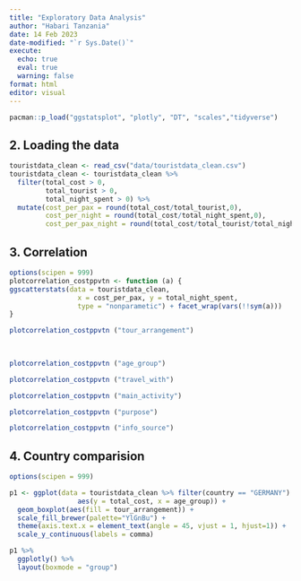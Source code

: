 ```yaml
---
title: "Exploratory Data Analysis"
author: "Habari Tanzania"
date: 14 Feb 2023
date-modified: "`r Sys.Date()`"
execute: 
  echo: true
  eval: true
  warning: false
format: html
editor: visual
---
```


```r
pacman::p_load("ggstatsplot", "plotly", "DT", "scales","tidyverse")
```

## 2. Loading the data

```r
touristdata_clean <- read_csv("data/touristdata_clean.csv")
touristdata_clean <- touristdata_clean %>%
  filter(total_cost > 0,
         total_tourist > 0,
         total_night_spent > 0) %>%
  mutate(cost_per_pax = round(total_cost/total_tourist,0),
         cost_per_night = round(total_cost/total_night_spent,0),
         cost_per_pax_night = round(total_cost/total_tourist/total_night_spent,0))
```

## 3. Correlation

```r
options(scipen = 999)
plotcorrelation_costppvtn <- function (a) {
ggscatterstats(data = touristdata_clean,
                 x = cost_per_pax, y = total_night_spent,
                 type = "nonparametic") + facet_wrap(vars(!!sym(a)))
}

plotcorrelation_costppvtn ("tour_arrangement")
  
  
```

```r
plotcorrelation_costppvtn ("age_group")
```

```r
plotcorrelation_costppvtn ("travel_with")
```

```r
plotcorrelation_costppvtn ("main_activity")
```

```r
plotcorrelation_costppvtn ("purpose")
```

```r
plotcorrelation_costppvtn ("info_source")
```

## 4. Country comparision

```r
options(scipen = 999)

p1 <- ggplot(data = touristdata_clean %>% filter(country == "GERMANY") %>% group_by(tour_arrangement),
                 aes(y = total_cost, x = age_group)) + 
  geom_boxplot(aes(fill = tour_arrangement)) + 
  scale_fill_brewer(palette="YlGnBu") + 
  theme(axis.text.x = element_text(angle = 45, vjust = 1, hjust=1)) + 
  scale_y_continuous(labels = comma)

p1 %>%
  ggplotly() %>%
  layout(boxmode = "group") 
  
```

